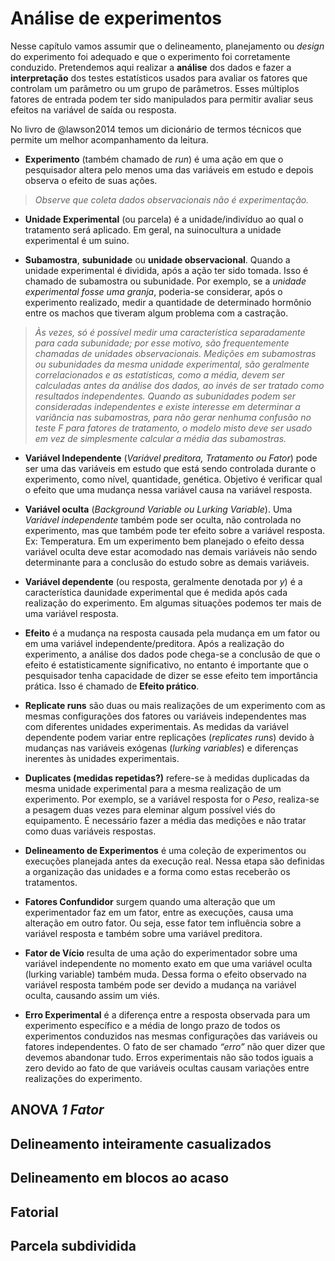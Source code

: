 # Análise de experimentos {#ade}

Nesse capítulo vamos assumir que o delineamento, planejamento ou *design* do experimento foi adequado e que o experimento foi corretamente conduzido. Pretendemos aqui realizar a **análise** dos dados e fazer a **interpretação** dos testes estatísticos usados para avaliar os fatores que controlam um parâmetro ou um grupo de parâmetros. Esses múltiplos fatores de entrada podem ter sido manipulados para permitir avaliar seus efeitos na variável de saída ou resposta. 


No livro de @lawson2014 temos um dicionário de termos técnicos que permite um melhor acompanhamento da leitura.   


- **Experimento** (também chamado de *run*) é uma ação em que o pesquisador
altera pelo menos uma das variáveis em estudo e depois observa o efeito de suas ações. 

> *Observe que coleta dados observacionais  não é experimentação.*

- **Unidade Experimental** (ou parcela) é a unidade/indivíduo ao  qual o tratamento será aplicado. Em geral, na suinocultura a unidade experimental é um suino. 

- **Subamostra**, **subunidade** ou **unidade observacional**. Quando a unidade experimental é dividida, após a ação ter sido tomada. Isso é chamado de subamostra
ou subunidade. Por exemplo, se a *unidade experimental fosse uma granja*, poderia-se considerar, após o experimento realizado, medir a quantidade de determinado hormônio entre os machos que tiveram algum problema com a castração.  

> *Às vezes, só é possível medir uma característica separadamente para cada subunidade; por esse motivo, são frequentemente chamadas de unidades observacionais. Medições em subamostras ou subunidades da mesma unidade experimental, são geralmente correlacionados e as estatísticas, como a média, devem ser calculadas antes da análise dos dados, ao invés de ser tratado como resultados independentes. Quando as subunidades podem ser consideradas independentes e existe interesse em determinar a variância nas subamostras, para não gerar nenhuma confusão no teste F para fatores de tratamento, o modelo misto deve ser usado em vez de simplesmente calcular a média das subamostras.*

- **Variável Independente** (*Variável preditora, Tratamento ou Fator*) pode ser  uma das variáveis em estudo que está sendo controlada durante o experimento, como nível, quantidade, genética. Objetivo é verificar qual o efeito que uma mudança nessa variável causa na variável resposta. 

- **Variável oculta** (*Background Variable ou Lurking Variable*). Uma *Variável independente* também pode ser oculta, não controlada no experimento, mas que também pode ter efeito sobre a variável resposta. Ex: Temperatura. Em um experimento bem planejado o efeito dessa variável oculta deve estar acomodado nas demais variáveis não sendo determinante para a conclusão do estudo sobre as demais variáveis. 

- **Variável dependente** (ou resposta, geralmente denotada por $y$) é a característica daunidade experimental que é medida após cada realização do experimento. Em algumas situações podemos ter mais de uma variável resposta.

- **Efeito** é a mudança na resposta causada pela mudança em um fator ou em uma variável independente/preditora. Após a realização do experimento, a análise dos dados pode chega-se a conclusão de que o efeito é estatisticamente significativo, no entanto é importante que o pesquisador tenha capacidade de dizer se esse efeito tem importância prática. Isso é chamado de **Efeito prático**. 

- **Replicate runs** são duas ou mais realizações de um experimento com as mesmas configurações dos fatores ou variáveis independentes mas com diferentes unidades experimentais. As medidas da variável dependente podem variar entre replicações (*replicates runs*) devido à mudanças nas variáveis exógenas (*lurking variables*) e diferenças inerentes às unidades experimentais.


- **Duplicates (medidas repetidas?)** refere-se à medidas duplicadas da mesma unidade experimental para a mesma realização de um experimento. Por exemplo, se a variável resposta for o *Peso*, realiza-se a pesagem duas vezes para eleminar algum possível viés do equipamento. É necessário fazer a média das medições e não tratar como duas variáveis respostas. 


- **Delineamento de Experimentos** é uma coleção de experimentos ou execuções planejada antes da execução real. Nessa etapa são definidas a organização das unidades e a forma como estas receberão os tratamentos. 



- **Fatores Confundidor** surgem quando uma alteração que um experimentador faz em um fator, entre as execuções,  causa uma alteração em outro fator. Ou seja, esse fator tem influência sobre a variável resposta e também sobre uma variável preditora. 




- **Fator de Vício** resulta de uma ação do experimentador sobre uma variável independente no momento exato em que uma variável oculta (lurking variable) também muda. Dessa forma o efeito observado na variável resposta também pode ser devido a mudança na variável oculta, causando assim um viés. 


- **Erro Experimental**  é a diferença entre a resposta observada para
um experimento específico e a média de longo prazo de todos os experimentos
conduzidos nas mesmas configurações das variáveis ou fatores independentes. O fato
de ser chamado *"erro"* não quer dizer que devemos abandonar tudo. Erros experimentais não são todos iguais a zero devido ao fato de que variáveis ocultas causam variações entre realizações do experimento.









## ANOVA *1 Fator*




## Delineamento inteiramente casualizados     

## Delineamento em blocos ao acaso

## Fatorial     

## Parcela subdividida


   
   
